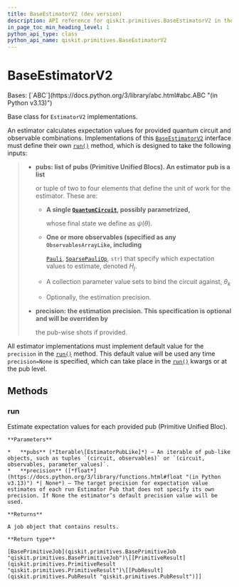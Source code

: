 ```yaml
---
title: BaseEstimatorV2 (dev version)
description: API reference for qiskit.primitives.BaseEstimatorV2 in the dev version of qiskit
in_page_toc_min_heading_level: 1
python_api_type: class
python_api_name: qiskit.primitives.BaseEstimatorV2
---
```


# BaseEstimatorV2

<Class id="qiskit.primitives.BaseEstimatorV2" isDedicatedPage={true} github="https://github.com/Qiskit/qiskit/tree/stable/2.2/qiskit/primitives/base/base_estimator.py#L41-L93" signature="qiskit.primitives.BaseEstimatorV2" modifiers="class">
  Bases: [`ABC`](https://docs.python.org/3/library/abc.html#abc.ABC "(in Python v3.13)")

  Base class for `EstimatorV2` implementations.

  An estimator calculates expectation values for provided quantum circuit and observable combinations. Implementations of this [`BaseEstimatorV2`](#qiskit.primitives.BaseEstimatorV2 "qiskit.primitives.BaseEstimatorV2") interface must define their own [`run()`](#qiskit.primitives.BaseEstimatorV2.run "qiskit.primitives.BaseEstimatorV2.run") method, which is designed to take the following inputs:

  > *   **pubs: list of pubs (Primitive Unified Blocs). An estimator pub is a list**
  >
  >     or tuple of two to four elements that define the unit of work for the estimator. These are:
  >
  >     *   **A single [`QuantumCircuit`](qiskit.circuit.QuantumCircuit "qiskit.circuit.QuantumCircuit"), possibly parametrized,**
  >
  >         whose final state we define as $\psi(\theta)$.
  >
  >     *   **One or more observables (specified as any `ObservablesArrayLike`, including**
  >
  >         [`Pauli`](qiskit.quantum_info.Pauli "qiskit.quantum_info.Pauli"), [`SparsePauliOp`](qiskit.quantum_info.SparsePauliOp "qiskit.quantum_info.SparsePauliOp"), `str`) that specify which expectation values to estimate, denoted $H_j$.
  >
  >     *   A collection parameter value sets to bind the circuit against, $\theta_k$
  >
  >     *   Optionally, the estimation precision.
  > *   **precision: the estimation precision. This specification is optional and will be overriden by**
  >
  >     the pub-wise shots if provided.

  All estimator implementations must implement default value for the `precision` in the [`run()`](#qiskit.primitives.BaseEstimatorV2.run "qiskit.primitives.BaseEstimatorV2.run") method. This default value will be used any time `precision=None` is specified, which can take place in the [`run()`](#qiskit.primitives.BaseEstimatorV2.run "qiskit.primitives.BaseEstimatorV2.run") kwargs or at the pub level.

  ## Methods

  ### run

  <Function id="qiskit.primitives.BaseEstimatorV2.run" github="https://github.com/Qiskit/qiskit/tree/stable/2.2/qiskit/primitives/base/base_estimator.py#L78-L93" signature="run(pubs, *, precision=None)" modifiers="abstract">
    Estimate expectation values for each provided pub (Primitive Unified Bloc).

    **Parameters**

    *   **pubs** (*Iterable\[EstimatorPubLike]*) – An iterable of pub-like objects, such as tuples `(circuit, observables)` or `(circuit, observables, parameter_values)`.
    *   **precision** ([*float*](https://docs.python.org/3/library/functions.html#float "(in Python v3.13)") *| None*) – The target precision for expectation value estimates of each run Estimator Pub that does not specify its own precision. If None the estimator’s default precision value will be used.

    **Returns**

    A job object that contains results.

    **Return type**

    [BasePrimitiveJob](qiskit.primitives.BasePrimitiveJob "qiskit.primitives.BasePrimitiveJob")\[[PrimitiveResult](qiskit.primitives.PrimitiveResult "qiskit.primitives.PrimitiveResult")\[[PubResult](qiskit.primitives.PubResult "qiskit.primitives.PubResult")]]
  </Function>
</Class>

